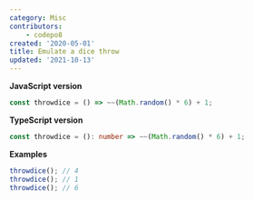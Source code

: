 ```yaml
---
category: Misc
contributors:
    - codepo8
created: '2020-05-01'
title: Emulate a dice throw
updated: '2021-10-13'
---
```


**JavaScript version**

```js throwdice.js
const throwdice = () => ~~(Math.random() * 6) + 1;
```

**TypeScript version**

```ts throwdice.ts
const throwdice = (): number => ~~(Math.random() * 6) + 1;
```

**Examples**

```js examples.js
throwdice(); // 4
throwdice(); // 1
throwdice(); // 6
```
